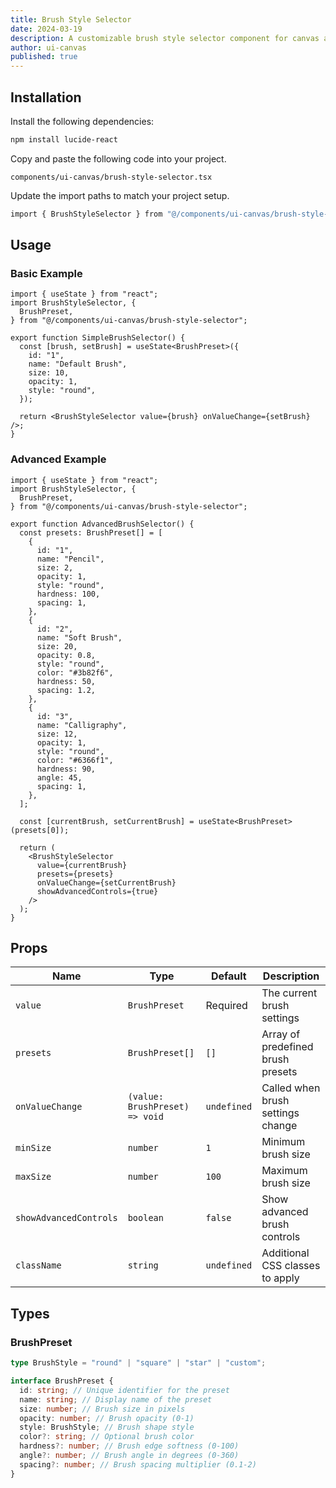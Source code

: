 ```yaml
---
title: Brush Style Selector
date: 2024-03-19
description: A customizable brush style selector component for canvas applications with size, opacity, and preset controls.
author: ui-canvas
published: true
---
```


<ComponentPreview name="brush-style-selector-demo" />

## Installation

<Steps>

<Step>Install the following dependencies:</Step>

```bash
npm install lucide-react
```

<Step>Copy and paste the following code into your project.</Step>

`components/ui-canvas/brush-style-selector.tsx`

<ComponentSource name="brush-style-selector" />

<Step>Update the import paths to match your project setup.</Step>

```bash
import { BrushStyleSelector } from "@/components/ui-canvas/brush-style-selector";
```

</Steps>

## Usage

### Basic Example

```tsx
import { useState } from "react";
import BrushStyleSelector, {
  BrushPreset,
} from "@/components/ui-canvas/brush-style-selector";

export function SimpleBrushSelector() {
  const [brush, setBrush] = useState<BrushPreset>({
    id: "1",
    name: "Default Brush",
    size: 10,
    opacity: 1,
    style: "round",
  });

  return <BrushStyleSelector value={brush} onValueChange={setBrush} />;
}
```

### Advanced Example

```tsx
import { useState } from "react";
import BrushStyleSelector, {
  BrushPreset,
} from "@/components/ui-canvas/brush-style-selector";

export function AdvancedBrushSelector() {
  const presets: BrushPreset[] = [
    {
      id: "1",
      name: "Pencil",
      size: 2,
      opacity: 1,
      style: "round",
      hardness: 100,
      spacing: 1,
    },
    {
      id: "2",
      name: "Soft Brush",
      size: 20,
      opacity: 0.8,
      style: "round",
      color: "#3b82f6",
      hardness: 50,
      spacing: 1.2,
    },
    {
      id: "3",
      name: "Calligraphy",
      size: 12,
      opacity: 1,
      style: "round",
      color: "#6366f1",
      hardness: 90,
      angle: 45,
      spacing: 1,
    },
  ];

  const [currentBrush, setCurrentBrush] = useState<BrushPreset>(presets[0]);

  return (
    <BrushStyleSelector
      value={currentBrush}
      presets={presets}
      onValueChange={setCurrentBrush}
      showAdvancedControls={true}
    />
  );
}
```

## Props

| Name                   | Type                           | Default     | Description                       |
| ---------------------- | ------------------------------ | ----------- | --------------------------------- |
| `value`                | `BrushPreset`                  | Required    | The current brush settings        |
| `presets`              | `BrushPreset[]`                | `[]`        | Array of predefined brush presets |
| `onValueChange`        | `(value: BrushPreset) => void` | `undefined` | Called when brush settings change |
| `minSize`              | `number`                       | `1`         | Minimum brush size                |
| `maxSize`              | `number`                       | `100`       | Maximum brush size                |
| `showAdvancedControls` | `boolean`                      | `false`     | Show advanced brush controls      |
| `className`            | `string`                       | `undefined` | Additional CSS classes to apply   |

## Types

### BrushPreset

```typescript
type BrushStyle = "round" | "square" | "star" | "custom";

interface BrushPreset {
  id: string; // Unique identifier for the preset
  name: string; // Display name of the preset
  size: number; // Brush size in pixels
  opacity: number; // Brush opacity (0-1)
  style: BrushStyle; // Brush shape style
  color?: string; // Optional brush color
  hardness?: number; // Brush edge softness (0-100)
  angle?: number; // Brush angle in degrees (0-360)
  spacing?: number; // Brush spacing multiplier (0.1-2)
}
```
